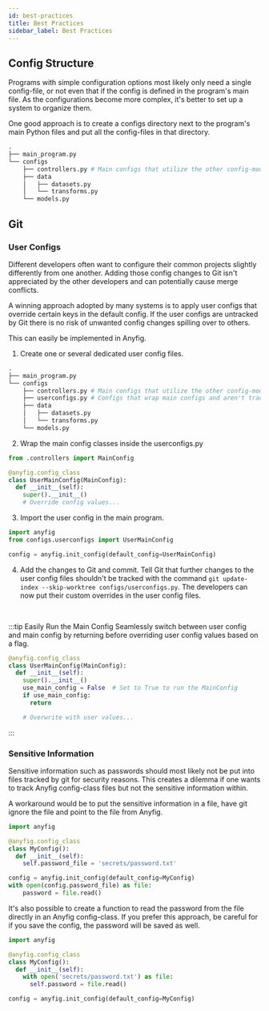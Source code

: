 ```yaml
---
id: best-practices
title: Best Practices
sidebar_label: Best Practices
---
```


## Config Structure

Programs with simple configuration options most likely only need a single config-file, or not even that if the config is defined in the program's main file. As the configurations become more complex, it's better to set up a system to organize them.

One good approach is to create a configs directory next to the program's main Python files and put all the config-files in that directory. 

```python
.
├── main_program.py
└── configs
    ├── controllers.py # Main configs that utilize the other config-modules
    ├── data
    │   ├── datasets.py
    │   └── transforms.py
    └── models.py
```


## Git

### User Configs



Different developers often want to configure their common projects slightly differently from one another. Adding those config changes to Git isn't appreciated by the other developers and can potentially cause merge conflicts.

A winning approach adopted by many systems is to apply user configs that override certain keys in the default config. If the user configs are untracked by Git there is no risk of unwanted config changes spilling over to others. 

This can easily be implemented in Anyfig. 


1. Create one or several dedicated user config files.
```python
.
├── main_program.py
└── configs
    ├── controllers.py # Main configs that utilize the other config-modules
    ├── userconfigs.py # Configs that wrap main configs and aren't tracked by Git
    ├── data
    │   ├── datasets.py
    │   └── transforms.py
    └── models.py
```

2. Wrap the main config classes inside the userconfigs.py
```python
from .controllers import MainConfig

@anyfig.config_class
class UserMainConfig(MainConfig):
  def __init__(self):
    super().__init__()
    # Override config values...
```

3. Import the user config in the main program.
```python
import anyfig
from configs.userconfigs import UserMainConfig

config = anyfig.init_config(default_config=UserMainConfig)
```

4. Add the changes to Git and commit. Tell Git that further changes to the user config files shouldn't be tracked with the command `git update-index --skip-worktree configs/userconfigs.py`. The developers can now put their custom overrides in the user config files.

<br />

:::tip Easily Run the Main Config
Seamlessly switch between user config and main config by returning before overriding user config values based on a flag.

```python
@anyfig.config_class
class UserMainConfig(MainConfig):
  def __init__(self):
    super().__init__()
    use_main_config = False  # Set to True to run the MainConfig
    if use_main_config:
      return

    # Overwrite with user values...
```
:::


### Sensitive Information

Sensitive information such as passwords should most likely not be put into files tracked by git for security reasons. This creates a dilemma if one wants to track Anyfig config-class files but not the sensitive information within. 

A workaround would be to put the sensitive information in a file, have git ignore the file and point to the file from Anyfig.

```python
import anyfig

@anyfig.config_class
class MyConfig():
  def __init__(self):
    self.password_file = 'secrets/password.txt'

config = anyfig.init_config(default_config=MyConfig)
with open(config.password_file) as file:
    password = file.read()
```

It's also possible to create a function to read the password from the file directly in an Anyfig config-class. If you prefer this approach, be careful for if you save the config, the password will be saved as well. 


```python
import anyfig

@anyfig.config_class
class MyConfig():
  def __init__(self):
    with open('secrets/password.txt') as file:
      self.password = file.read()

config = anyfig.init_config(default_config=MyConfig)
```

